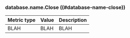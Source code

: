 ### database.name.Close ((#database-name-close))

Metric type | Value | Description
----------- | ----- | -----------
BLAH     | BLAH    | BLAH